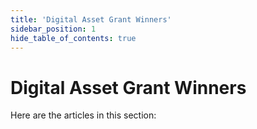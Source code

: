 ---
title: 'Digital Asset Grant Winners'
sidebar_position: 1
hide_table_of_contents: true
---


# Digital Asset Grant Winners

Here are the articles in this section:

<div class="cards-display">
  <Card
        title='Dr. Bill'
        linkUrl='./tocodeco'
        imageUrl={require('/static/img/drbill.png').default}
        descriptionText='Learn about Dr. Bill'
    />
  <Card
        title='Lurk'
        linkUrl='./tocodeco'
        imageUrl={require('/static/img/lurk.jpeg').default}
        descriptionText='Learn about Lurk'
    />
  <Card
        title='Morph'
        linkUrl='./tocodeco'
        imageUrl={require('/static/img/morph.png').default}
        descriptionText='Learn about Morph'
    />
    <Card
        title='TocoDeco'
        linkUrl='./tocodeco'
        imageUrl={require('/static/img/tocodeco.jpeg').default}
        descriptionText='Learn about TocoDeco'
    />
    <Card
        title='Crown and Palette'
        linkUrl='./crown-and-palette'
        imageUrl={require('/static/img/crown-and-palette.png').default}
        descriptionText='Learn about Crown and Palette'
    />
    <Card
        title='Sarisa Kojima'
        linkUrl='./sarisa-kojima'
        imageUrl={require('/static/img/sarisa-kojima.jpeg').default}
        descriptionText='Learn about Sarisa Kojima'
    />
    <Card
        title='J3nn1 B33'
        linkUrl='./j3nn1b33'
        imageUrl={require('/static/img/j3nn1b33.png').default}
        descriptionText='Learn about J3nn1 B33'
    />
    <Card
        title='Lau'
        linkUrl='./lau'
        imageUrl={require('/static/img/lau.jpeg').default}
        descriptionText='Learn about Lau'
    />
    <Card
        title='Medamac'
        linkUrl='./medamac'
        imageUrl={require('/static/img/medamac.png').default}
        descriptionText='Learn about Medamac'
    />
    <Card
        title='Dmitry Martovsky'
        linkUrl='./dmitry-martovsky'
        imageUrl={require('/static/img/dmitrymartovsky.png').default}
        descriptionText='Learn about Dmitry Martovsky'
    />
    <Card
        title='NikiLe'
        linkUrl='./nikile'
        imageUrl={require('/static/img/nikile.png').default}
        descriptionText='Learn about NikiLe'
    />
    <Card
        title='Uber Flux'
        linkUrl='./uberflux'
        imageUrl={require('/static/img/uberflux.png').default}
        descriptionText='Learn about Uber Flux'
    />
</div>

